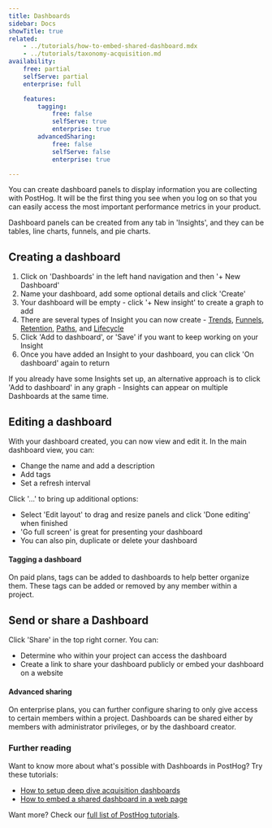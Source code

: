 ```yaml
---
title: Dashboards
sidebar: Docs
showTitle: true
related:
    - ../tutorials/how-to-embed-shared-dashboard.mdx
    - ../tutorials/taxonomy-acquisition.md
availability:
    free: partial
    selfServe: partial
    enterprise: full

    features:
        tagging:
            free: false
            selfServe: true
            enterprise: true
        advancedSharing:
            free: false
            selfServe: false
            enterprise: true

---
```


You can create dashboard panels to display information you are collecting with PostHog. It will be the first thing you see when you log on so that you can easily access the most important performance metrics in your product.

Dashboard panels can be created from any tab in 'Insights', and they can be tables, line charts, funnels, and pie charts.

## Creating a dashboard

1. Click on 'Dashboards' in the left hand navigation and then '+ New Dashboard'
2. Name your dashboard, add some optional details and click 'Create'
3. Your dashboard will be empty - click '+ New insight' to create a graph to add
4. There are several types of Insight you can now create - [Trends](/docs/user-guides/trends), [Funnels](/docs/user-guides/funnels), [Retention](/docs/user-guides/retention), [Paths](/docs/user-guides/paths), and [Lifecycle](/docs/user-guides/lifecycle)
5. Click 'Add to dashboard', or 'Save' if you want to keep working on your Insight
6. Once you have added an Insight to your dashboard, you can click 'On dashboard' again to return

If you already have some Insights set up, an alternative approach is to click 'Add to dashboard' in any graph - Insights can appear on multiple Dashboards at the same time.

## Editing a dashboard

With your dashboard created, you can now view and edit it. In the main dashboard view, you can:

-   Change the name and add a description
-   Add tags
-   Set a refresh interval

Click '...' to bring up additional options:

-   Select 'Edit layout' to drag and resize panels and click 'Done editing' when finished
-   'Go full screen' is great for presenting your dashboard
-   You can also pin, duplicate or delete your dashboard

#### Tagging a dashboard

<FeatureAvailability availability={_frontmatter.availability.features.tagging} />

On paid plans, tags can be added to dashboards to help better organize them. These tags can be added or removed by any member within a project.

## Send or share a Dashboard

Click 'Share' in the top right corner. You can:

-   Determine who within your project can access the dashboard
-   Create a link to share your dashboard publicly or embed your dashboard on a website

#### Advanced sharing

<FeatureAvailability availability={_frontmatter.availability.features.advancedSharing} />

On enterprise plans, you can further configure sharing to only give access to certain members within a project. Dashboards can be shared either by members with administrator privileges, or by the dashboard creator.

### Further reading

Want to know more about what's possible with Dashboards in PostHog? Try these tutorials:

-   [How to setup deep dive acquisition dashboards](/tutorials/taxonomy-acquisition)
-   [How to embed a shared dashboard in a web page](/tutorials/how-to-embed-shared-dashboard)

Want more? Check our [full list of PostHog tutorials](https://posthog.com/tutorials).
